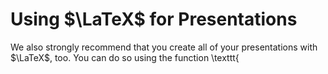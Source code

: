 # Using $\LaTeX$ for Presentations {#sec-documents}

We also strongly recommend that you create all of your presentations with $\LaTeX$, too. You can do so using the function \texttt{\documentclass{beamer}}.
